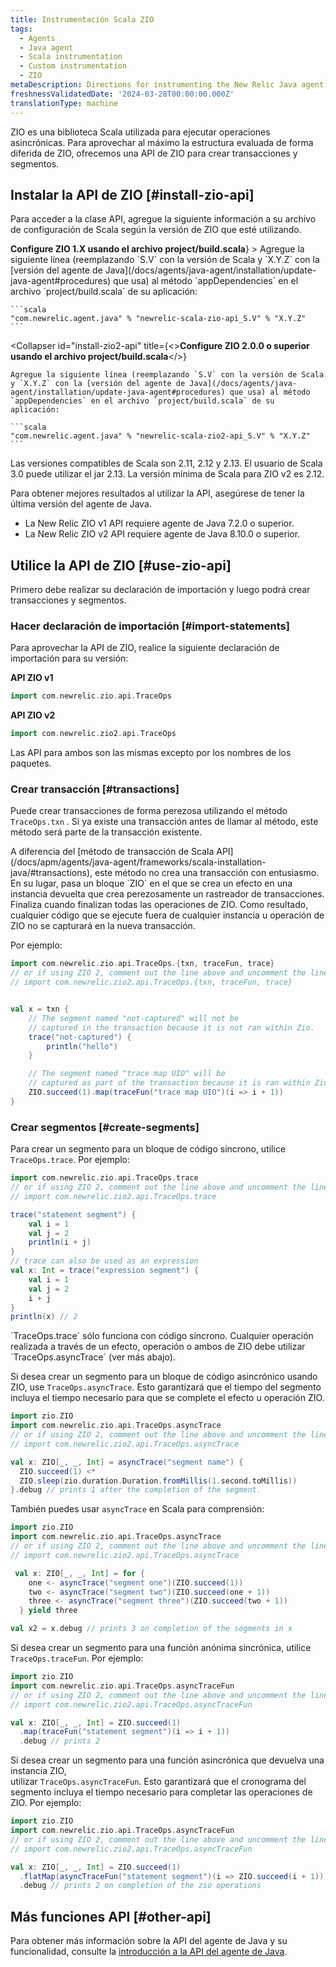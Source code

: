 ```yaml
---
title: Instrumentación Scala ZIO
tags:
  - Agents
  - Java agent
  - Scala instrumentation
  - Custom instrumentation
  - ZIO
metaDescription: Directions for instrumenting the New Relic Java agent with Scala applications using the ZIO libreary.
freshnessValidatedDate: '2024-03-28T00:00:00.000Z'
translationType: machine
---
```


ZIO es una biblioteca Scala utilizada para ejecutar operaciones asincrónicas. Para aprovechar al máximo la estructura evaluada de forma diferida de ZIO, ofrecemos una API de ZIO para crear transacciones y segmentos.

## Instalar la API de ZIO [#install-zio-api]

Para acceder a la clase API, agregue la siguiente información a su archivo de configuración de Scala según la versión de ZIO que esté utilizando.

<CollapserGroup>
  <Collapser
    id="install-zio1-api"
    title={<><strong>Configure ZIO 1.X usando el archivo project/build.scala</strong></>}
  >
    Agregue la siguiente línea (reemplazando `S.V` con la versión de Scala y `X.Y.Z` con la [versión del agente de Java](/docs/agents/java-agent/installation/update-java-agent#procedures) que usa) al método `appDependencies` en el archivo `project/build.scala` de su aplicación:

    ```scala
    "com.newrelic.agent.java" % "newrelic-scala-zio-api_S.V" % "X.Y.Z"
    ```
  </Collapser>

  <Collapser
    id="install-zio2-api"
    title={<><strong>Configure ZIO 2.0.0 o superior usando el archivo project/build.scala</strong></>}
  >
    Agregue la siguiente línea (reemplazando `S.V` con la versión de Scala y `X.Y.Z` con la [versión del agente de Java](/docs/agents/java-agent/installation/update-java-agent#procedures) que usa) al método `appDependencies` en el archivo `project/build.scala` de su aplicación:

    ```scala
    "com.newrelic.agent.java" % "newrelic-scala-zio2-api_S.V" % "X.Y.Z"
    ```
  </Collapser>
</CollapserGroup>

Las versiones compatibles de Scala son 2.11, 2.12 y 2.13. El usuario de Scala 3.0 puede utilizar el jar 2.13. La versión mínima de Scala para ZIO v2 es 2.12.

<Callout variant="important">
  Para obtener mejores resultados al utilizar la API, asegúrese de tener la última versión del agente de Java.

  * La New Relic ZIO v1 API requiere agente de Java 7.2.0 o superior.
  * La New Relic ZIO v2 API requiere agente de Java 8.10.0 o superior.
</Callout>

## Utilice la API de ZIO [#use-zio-api]

Primero debe realizar su declaración de importación y luego podrá crear transacciones y segmentos.

### Hacer declaración de importación [#import-statements]

Para aprovechar la API de ZIO, realice la siguiente declaración de importación para su versión:

**API ZIO v1**

```scala
import com.newrelic.zio.api.TraceOps
```

**API ZIO v2**

```scala
import com.newrelic.zio2.api.TraceOps
```

Las API para ambos son las mismas excepto por los nombres de los paquetes.

### Crear transacción [#transactions]

Puede crear transacciones de forma perezosa utilizando el método `TraceOps.txn` . Si ya existe una transacción antes de llamar al método, este método será parte de la transacción existente.

<Callout variant="important">
  A diferencia del [método de transacción de Scala API](/docs/apm/agents/java-agent/frameworks/scala-installation-java/#transactions), este método no crea una transacción con entusiasmo. En su lugar, pasa un bloque `ZIO` en el que se crea un efecto en una instancia devuelta que crea perezosamente un rastreador de transacciones. Finaliza cuando finalizan todas las operaciones de ZIO. Como resultado, cualquier código que se ejecute fuera de cualquier instancia u operación de ZIO no se capturará en la nueva transacción.
</Callout>

Por ejemplo:

```scala
import com.newrelic.zio.api.TraceOps.{txn, traceFun, trace}
// or if using ZIO 2, comment out the line above and uncomment the line below
// import com.newrelic.zio2.api.TraceOps.{txn, traceFun, trace}


val x = txn {
    // The segment named "not-captured" will not be
    // captured in the transaction because it is not ran within Zio.
    trace("not-captured") {
        println("hello")
    } 

    // The segment named "trace map UIO" will be 
    // captured as part of the transaction because it is ran within Zio.
    ZIO.succeed(1).map(traceFun("trace map UIO")(i => i + 1))
}
```

### Crear segmentos [#create-segments]

Para crear un segmento para un bloque de código síncrono, utilice `TraceOps.trace`. Por ejemplo:

```scala
import com.newrelic.zio.api.TraceOps.trace
// or if using ZIO 2, comment out the line above and uncomment the line below
// import com.newrelic.zio2.api.TraceOps.trace

trace("statement segment") {
    val i = 1
    val j = 2
    println(i + j)
}
// trace can also be used as an expression
val x: Int = trace("expression segment") {
    val i = 1
    val j = 2
    i + j
}
println(x) // 2
```

<Callout variant="important">
  `TraceOps.trace` sólo funciona con código síncrono. Cualquier operación realizada a través de un efecto, operación o ambos de ZIO debe utilizar `TraceOps.asyncTrace` (ver más abajo).
</Callout>

Si desea crear un segmento para un bloque de código asincrónico usando ZIO, use `TraceOps.asyncTrace`. Esto garantizará que el tiempo del segmento incluya el tiempo necesario para que se complete el efecto u operación ZIO.

```scala
import zio.ZIO
import com.newrelic.zio.api.TraceOps.asyncTrace
// or if using ZIO 2, comment out the line above and uncomment the line below
// import com.newrelic.zio2.api.TraceOps.asyncTrace

val x: ZIO[_, _, Int] = asyncTrace("segment name") {
  ZIO.succeed(1) <*
  ZIO.sleep(zio.duration.Duration.fromMillis(1.second.toMillis))
}.debug // prints 1 after the completion of the segment.

```

También puedes usar `asyncTrace` en Scala para comprensión:

```scala
import zio.ZIO
import com.newrelic.zio.api.TraceOps.asyncTrace
// or if using ZIO 2, comment out the line above and uncomment the line below
// import com.newrelic.zio2.api.TraceOps.asyncTrace

 val x: ZIO[_, _, Int] = for {
    one <- asyncTrace("segment one")(ZIO.succeed(1))
    two <- asyncTrace("segment two")(ZIO.succeed(one + 1))
    three <- asyncTrace("segment three")(ZIO.succeed(two + 1))
  } yield three

val x2 = x.debug // prints 3 on completion of the segments in x
```

Si desea crear un segmento para una función anónima sincrónica, utilice `TraceOps.traceFun`. Por ejemplo:

```scala
import zio.ZIO
import com.newrelic.zio.api.TraceOps.asyncTraceFun
// or if using ZIO 2, comment out the line above and uncomment the line below
// import com.newrelic.zio2.api.TraceOps.asyncTraceFun

val x: ZIO[_, _, Int] = ZIO.succeed(1)
  .map(traceFun("statement segment")(i => i + 1))
  .debug // prints 2

```

Si desea crear un segmento para una función asincrónica que devuelva una instancia ZIO,  
utilizar `TraceOps.asyncTraceFun`. Esto garantizará que el cronograma del segmento incluya el tiempo necesario para completar las operaciones de ZIO. Por ejemplo:

```scala
import zio.ZIO
import com.newrelic.zio.api.TraceOps.asyncTraceFun
// or if using ZIO 2, comment out the line above and uncomment the line below
// import com.newrelic.zio2.api.TraceOps.asyncTraceFun

val x: ZIO[_, _, Int] = ZIO.succeed(1)
  .flatMap(asyncTraceFun("statement segment")(i => ZIO.succeed(i + 1)))
  .debug // prints 2 on completion of the zio operations
```

## Más funciones API [#other-api]

Para obtener más información sobre la API del agente de Java y su funcionalidad, consulte la [introducción a la API del agente de Java](/docs/agents/java-agent/custom-instrumentation/java-agent-api).
